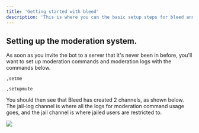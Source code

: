 ```yaml
---
title: 'Getting started with bleed'
description: 'This is where you can the basic setup steps for bleed and what to do when first inviting the bot. By default, in a server with bleed, the prefix for the bot is a comma.'
---
```

## Setting up the moderation system.
As soon as you invite the bot to a server that it's never been in before, you'll want to set up moderation commands and moderation logs with the commands below.
```
,setme
```
```
,setupmute
```
You should then see that Bleed has created 2 channels, as shown below. The jail-log channel is where all the logs for moderation command usage goes, and the jail channel is where jailed users are restricted to.
<Frame type="glass">
  <img src="https://cdn.discordapp.com/attachments/1176141361678913577/1259939424612122674/image.png?ex=668d8187&is=668c3007&hm=5c5d437a917d3f939e3d92f6feb8634f66efd027106d63412e9ce0cb71989347&" />
</Frame>



